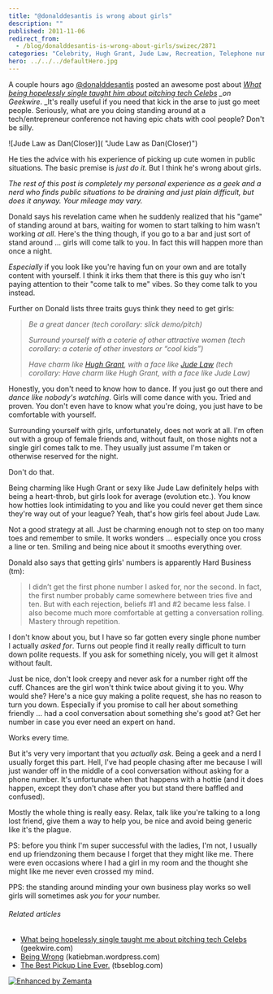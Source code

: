 ```yaml
---
title: "@donalddesantis is wrong about girls"
description: ""
published: 2011-11-06
redirect_from:
  - /blog/donalddesantis-is-wrong-about-girls/swizec/2871
categories: "Celebrity, Hugh Grant, Jude Law, Recreation, Telephone number, Uncategorized"
hero: ../../../defaultHero.jpg
---
```


A couple hours ago [@donalddesantis](https://twitter.com/#!/donalddesantis) posted an awesome post about _[What being hopelessly single taught him about pitching tech Celebs](http://www.geekwire.com/2011/hopelessly-single-taught-pitching-tech-celebs) \_on Geekwire_. \_It's really useful if you need that kick in the arse to just go meet people. Seriously, what are you doing standing around at a tech/entrepreneur conference not having epic chats with cool people? Don't be silly.

![Jude Law as Dan(Closer)]\( "Jude Law as Dan(Closer)")

He ties the advice with his experience of picking up cute women in public situations. The basic premise is _just do it_. But I think he's wrong about girls.

_The rest of this post is completely my personal experience as a geek and a nerd who finds public situations to be draining and just plain difficult, but does it anyway. Your mileage may vary._

Donald says his revelation came when he suddenly realized that his "game" of standing around at bars, waiting for women to start talking to him wasn't working _at all_. Here's the thing though, if you go to a bar and just sort of stand around ... girls will come talk to you. In fact this will happen more than once a night.

_Especially_ if you look like you're having fun on your own and are totally content with yourself. I think it irks them that there is this guy who isn't paying attention to their "come talk to me" vibes. So they come talk to you instead.

Further on Donald lists three traits guys think they need to get girls:

> _Be a great dancer (tech corollary: slick demo/pitch)_
>
> _Surround yourself with a coterie of other attractive women (tech corollary: a coterie of other investors or “cool kids”)_
>
> _Have charm like [Hugh Grant](http://www.rottentomatoes.com/celebrity/hugh_grant "Hugh Grant"), with a face like [Jude Law](http://www.rottentomatoes.com/celebrity/jude_law "Jude Law") (tech corollary: Have charm like Hugh Grant, with a face like Jude Law)_

Honestly, you don't need to know how to dance. If you just go out there and _dance like nobody's watching_. Girls will come dance with you. Tried and proven. You don't even have to know what you're doing, you just have to be comfortable with yourself.

Surrounding yourself with girls, unfortunately, does not work at all. I'm often out with a group of female friends and, without fault, on those nights not a single girl comes talk to me. They usually just assume I'm taken or otherwise reserved for the night.

Don't do that.

Being charming like Hugh Grant or sexy like Jude Law definitely helps with being a heart-throb, but girls look for average (evolution etc.). You know how hotties look intimidating to you and like you could never get them since they're way out of your league? Yeah, that's how girls feel about Jude Law.

Not a good strategy at all. Just be charming enough not to step on too many toes and remember to smile. It works wonders ... especially once you cross a line or ten. Smiling and being nice about it smooths everything over.

Donald also says that getting girls' numbers is apparently Hard Business (tm):

> I didn’t get the first phone number I asked for, nor the second. In fact, the first number probably came somewhere between tries five and ten. But with each rejection, beliefs #1 and #2 became less false. I also become much more comfortable at getting a conversation rolling. Mastery through repetition.

I don't know about you, but I have so far gotten every single phone number I actually _asked for_. Turns out people find it really really difficult to turn down polite requests. If you ask for something nicely, you will get it almost without fault.

Just be nice, don't look creepy and never ask for a number right off the cuff. Chances are the girl won't think twice about giving it to you. Why would she? Here's a nice guy making a polite request, she has no reason to turn you down. Especially if you promise to call her about something friendly ... had a cool conversation about something she's good at? Get her number in case you ever need an expert on hand.

Works every time.

But it's very very important that you _actually ask_. Being a geek and a nerd I usually forget this part. Hell, I've had people chasing after me because I will just wander off in the middle of a cool conversation without asking for a phone number. It's unfortunate when that happens with a hottie (and it does happen, except they don't chase after you but stand there baffled and confused).

Mostly the whole thing is really easy. Relax, talk like you're talking to a long lost friend, give them a way to help you, be nice and avoid being generic like it's the plague.

PS: before you think I'm super successful with the ladies, I'm not, I usually end up friendzoning them because I forget that they might like me. There were even occasions where I had a girl in my room and the thought she might like me never even crossed my mind.

PPS: the standing around minding your own business play works so well girls will sometimes ask _you_ for _your_ number.

###### Related articles

- [What being hopelessly single taught me about pitching tech Celebs](http://www.geekwire.com/2011/hopelessly-single-taught-pitching-tech-celebs) (geekwire.com)
- [Being Wrong](http://katiebman.wordpress.com/2011/11/05/being-wrong/) (katiebman.wordpress.com)
- [The Best Pickup Line Ever.](http://www.tbseblog.com/2011/11/02/the-best-pickup-line-ever/) (tbseblog.com)

[![Enhanced by Zemanta](http://img.zemanta.com/zemified_e.png?x-id=c96c2d1c-fd76-4689-9f9b-3a3d8d4d31dd)](http://www.zemanta.com/ "Enhanced by Zemanta")
